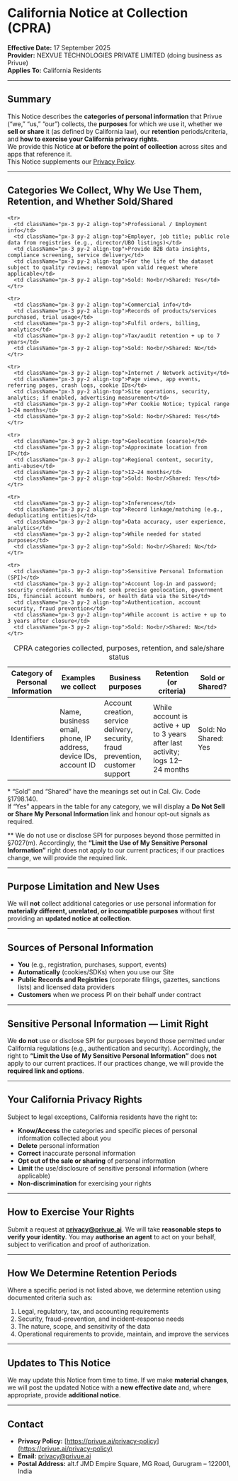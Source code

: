 # California Notice at Collection (CPRA)

**Effective Date:** 17 September 2025  
**Provider:** NEXVUE TECHNOLOGIES PRIVATE LIMITED (doing business as Privue)  
**Applies To:** California Residents

---

## Summary

This Notice describes the **categories of personal information** that Privue (“we,” “us,” “our”) collects, the **purposes** for which we use it, whether we **sell or share** it (as defined by California law), our **retention** periods/criteria, and **how to exercise your California privacy rights**.  
We provide this Notice **at or before the point of collection** across sites and apps that reference it.  
This Notice supplements our [Privacy Policy](https://privue.ai/privacy-policy).

---

## Categories We Collect, Why We Use Them, Retention, and Whether Sold/Shared

<table className="min-w-full text-[13px]">
  <caption className="sr-only">CPRA categories collected, purposes, retention, and sale/share status</caption>

<thead>
  <tr>
    <th className="border-b px-3 py-2">Category of Personal Information</th>
    <th className="border-b px-3 py-2">Examples we collect</th>
    <th className="border-b px-3 py-2">Business purposes</th>
    <th className="border-b px-3 py-2">Retention (or criteria)</th>
    <th className="border-b px-3 py-2">Sold or Shared?</th>
  </tr>
</thead>

  <tbody>
    <tr>
      <td className="px-3 py-2 align-top">Identifiers</td>
      <td className="px-3 py-2 align-top">Name, business email, phone, IP address, device IDs, account ID</td>
      <td className="px-3 py-2 align-top">Account creation, service delivery, security, fraud prevention, customer support</td>
      <td className="px-3 py-2 align-top">While account is active + up to 3 years after last activity; logs 12–24 months</td>
      <td className="px-3 py-2 align-top">Sold: No<br/>Shared: Yes</td>
    </tr>

    <tr>
      <td className="px-3 py-2 align-top">Professional / Employment info</td>
      <td className="px-3 py-2 align-top">Employer, job title; public role data from registries (e.g., director/UBO listings)</td>
      <td className="px-3 py-2 align-top">Provide B2B data insights, compliance screening, service delivery</td>
      <td className="px-3 py-2 align-top">For the life of the dataset subject to quality reviews; removal upon valid request where applicable</td>
      <td className="px-3 py-2 align-top">Sold: No<br/>Shared: Yes</td>
    </tr>

    <tr>
      <td className="px-3 py-2 align-top">Commercial info</td>
      <td className="px-3 py-2 align-top">Records of products/services purchased, trial usage</td>
      <td className="px-3 py-2 align-top">Fulfil orders, billing, analytics</td>
      <td className="px-3 py-2 align-top">Tax/audit retention + up to 7 years</td>
      <td className="px-3 py-2 align-top">Sold: No<br/>Shared: No</td>
    </tr>

    <tr>
      <td className="px-3 py-2 align-top">Internet / Network activity</td>
      <td className="px-3 py-2 align-top">Page views, app events, referring pages, crash logs, cookie IDs</td>
      <td className="px-3 py-2 align-top">Site operations, security, analytics; if enabled, advertising measurement</td>
      <td className="px-3 py-2 align-top">Per Cookie Notice; typical range 1–24 months</td>
      <td className="px-3 py-2 align-top">Sold: No<br/>Shared: Yes</td>
    </tr>

    <tr>
      <td className="px-3 py-2 align-top">Geolocation (coarse)</td>
      <td className="px-3 py-2 align-top">Approximate location from IP</td>
      <td className="px-3 py-2 align-top">Regional content, security, anti-abuse</td>
      <td className="px-3 py-2 align-top">12–24 months</td>
      <td className="px-3 py-2 align-top">Sold: No<br/>Shared: Yes</td>
    </tr>

    <tr>
      <td className="px-3 py-2 align-top">Inferences</td>
      <td className="px-3 py-2 align-top">Record linkage/matching (e.g., deduplicating entities)</td>
      <td className="px-3 py-2 align-top">Data accuracy, user experience, analytics</td>
      <td className="px-3 py-2 align-top">While needed for stated purposes</td>
      <td className="px-3 py-2 align-top">Sold: No<br/>Shared: No</td>
    </tr>

    <tr>
      <td className="px-3 py-2 align-top">Sensitive Personal Information (SPI)</td>
      <td className="px-3 py-2 align-top">Account log-in and password; security credentials. We do not seek precise geolocation, government IDs, financial account numbers, or health data via the Site</td>
      <td className="px-3 py-2 align-top">Authentication, account security, fraud prevention</td>
      <td className="px-3 py-2 align-top">While account is active + up to 3 years after closure</td>
      <td className="px-3 py-2 align-top">Sold: No<br/>Shared: No</td>
    </tr>

  </tbody>
</table>

\* “Sold” and “Shared” have the meanings set out in Cal. Civ. Code §1798.140.  
If “Yes” appears in the table for any category, we will display a **Do Not Sell or Share My Personal Information** link and honour opt-out signals as required.

\*\* We do not use or disclose SPI for purposes beyond those permitted in §7027(m). Accordingly, the **“Limit the Use of My Sensitive Personal Information”** right does not apply to our current practices; if our practices change, we will provide the required link.

---

## Purpose Limitation and New Uses

We will **not** collect additional categories or use personal information for **materially different, unrelated, or incompatible purposes** without first providing an **updated notice at collection**.

---

## Sources of Personal Information

- **You** (e.g., registration, purchases, support, events)
- **Automatically** (cookies/SDKs) when you use our Site
- **Public Records and Registries** (corporate filings, gazettes, sanctions lists) and licensed data providers
- **Customers** when we process PI on their behalf under contract

---

## Sensitive Personal Information — Limit Right

We **do not** use or disclose SPI for purposes beyond those permitted under California regulations (e.g., authentication and security). Accordingly, the right to **“Limit the Use of My Sensitive Personal Information”** does **not** apply to our current practices. If our practices change, we will provide the **required link and options**.

---

## Your California Privacy Rights

Subject to legal exceptions, California residents have the right to:

- **Know/Access** the categories and specific pieces of personal information collected about you
- **Delete** personal information
- **Correct** inaccurate personal information
- **Opt out of the sale or sharing** of personal information
- **Limit** the use/disclosure of sensitive personal information (where applicable)
- **Non-discrimination** for exercising your rights

---

## How to Exercise Your Rights

Submit a request at **privacy@privue.ai**. We will take **reasonable steps to verify your identity**. You may **authorise an agent** to act on your behalf, subject to verification and proof of authorization.

---

## How We Determine Retention Periods

Where a specific period is not listed above, we determine retention using documented criteria such as:

1. Legal, regulatory, tax, and accounting requirements
2. Security, fraud-prevention, and incident-response needs
3. The nature, scope, and sensitivity of the data
4. Operational requirements to provide, maintain, and improve the services

---

## Updates to This Notice

We may update this Notice from time to time. If we make **material changes**, we will post the updated Notice with a **new effective date** and, where appropriate, provide **additional notice**.

---

## Contact

- **Privacy Policy:** [https://privue.ai/privacy-policy](https://privue.ai/privacy-policy)
- **Email:** privacy@privue.ai
- **Postal Address:** alt.f JMD Empire Square, MG Road, Gurugram – 122001, India
